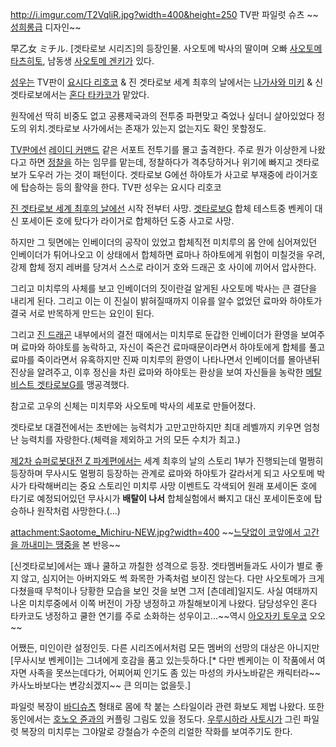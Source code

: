 http://i.imgur.com/T2VqliR.jpg?width=400&height=250
TV판 파일럿 슈츠 ~~[[성희롱]]급 디자인~~

早乙女 ミチル. [겟타로보 시리즈]의 등장인물. 사오토메 박사의 딸이며 오빠 [[사오토메 타츠히토]], 남동생 [[사오토메 겐키]]가 있다.

[[성우]]는 TV판이 [[요시다 리호코]] & 진 겟타로보 세계 최후의 날에서는 [[나가사와 미키]] & 신 겟타로보에서는 [[혼다 타카코]]가 맡았다.

원작에선 딱히 비중도 없고 공룡제국과의 전투중 파편맞고 죽었나 싶더니 살아있었다 정도의 위치.겟타로보 사가에서는 존재가 있는지 없는지도 확인 못할정도.

[[TV판]]에선 [[레이디 커맨드]] 같은 서포트 전투기를 몰고 출격한다. 주로 뭔가 이상한게 나왔다고 하면 [[정찰]]을 하는 임무를 맡는데, 정찰하다가 격추당하거나 위기에 빠지고 겟타로보가 도우러 가는 것이 패턴이다. 겟타로보 G에선 하야토가 사고로 부재중에 라이거호에 탑승하는 등의 활약을 한다. TV판 성우는 요시다 리호코

[[진 겟타로보 세계 최후의 날]]에선 시작 전부터 사망. [[겟타로보G]] 합체 테스트중 벤케이 대신 포세이돈 호에 탔다가 라이거로 합체하던 도중 사고로 사망.

하지만 그 뒷면에는 인베이더의 공작이 있었고 합체직전 미치루의 몸 안에 심어져있던 인베이더가 튀어나오고 이 상태에서 합체하면 료마나 하야토에게 위험이 미칠것을 우려, 강제 합체 정지 레버를 당겨서 스스로 라이거 호와 드래곤 호 사이에 끼어서 압사한다.

그리고 미치루의 사체를 보고 인베이더의 짓이란걸 알게된 사오토메 박사는 큰 결단을 내리게 된다. 그리고 이는 이 진실이 밝혀질때까지 이유를 알수 없었던 료마와 하야토가 결국 서로 반목하게 만드는 요인이 된다. 

그리고 [[진 드래곤]] 내부에서의 결전 때에서는 미치루로 둔갑한 인베이더가 환영을 보여주며 료마와 하야토를 농락하고, 자신이 죽은건 료마때문이라면서 하야토에게 합체를 풀고 료마를 죽이라면서 유혹하지만 진짜 미치루의 환영이 나타나면서 인베이더를 몰아낸뒤 진상을 알려주고, 이후 정신을 차린 료마와 하야토는 환상을 보여 자신들을 농락한 [[메탈비스트 겟타로보G]]를 맹공격했다.

참고로 고우의 신체는 미치루와 사오토메 박사의 세포로 만들어졌다.

겟타로보 대결전에서는 초반에는 능력치가 고만고만하지만 최대 레벨까지 키우면 엄청난 능력치를 자랑한다.(체력을 제외하고 거의 모든 수치가 최고.)

[[제2차 슈퍼로봇대전 Z 파계편]]에서는 세계 최후의 날의 스토리 1부가 진행되는데 멀쩡히 등장하며 무사시도 멀쩡히 등장하는 관계로 료마와 하야토가 갈라서게 되고 사오토메 박사가 타락해버리는 중요 스토리인 미치루 사망 이벤트도 각색되어 원래 포세이돈 호에 타기로 예정되어있던 무사시가 '''배탈이 나서''' 합체실험에서 빠지고 대신 포세이돈호에 탑승하나 원작처럼 사망한다.(...)

attachment:Saotome_Michiru-NEW.jpg?width=400
~~[[무사시보 벤케이|느닷없이 코앞에서 고간을 까내미는 땡중]]을 본 반응~~

[신겟타로보]에서는 꽤나 쿨하고 까칠한 성격으로 등장. 겟타멤버들과도 사이가 별로 좋지 않고, 심지어는 아버지와도 썩 화목한 가족처럼 보이진 않는다. 다만 사오토메가 크게 다쳤을때 무척이나 당황한 모습을 보인 것을 보면 그저 [츤데레]일지도. 사실 여태까지 나온 미치루중에서 이쪽 버전이 가장 냉정하고 까칠해보이게 나왔다. 담당성우인 혼다 타카코도 냉정하고 쿨한 연기를 주로 소화하는 성우이고...~~역시 [[아오자키 토우코]] 오오~~

어쨌든, 미인이란 설정인듯. 다른 시리즈에서처럼 모든 멤버의 선망의 대상은 아니지만 [무사시보 벤케이]는 그녀에게 호감을 품고 있는듯하다.[* 다만 벤케이는 이 작품에서 여자면 사족을 못쓰는데다가, 어찌어찌 인기도 좀 있는 마성의 카사노바같은 캐릭터라~~카사노바보다는 변강쇠겠지~~ 큰 의미는 없을듯.]

파일럿 복장이 [[바디슈츠]] 형태로 몸에 착 붙는 스타일이라 관련 화보도 제법 나왔다. 또한 동인에서는 [[호노오 쥰]]과의 커플링 그림도 있을 정도다. [[우루시하라 사토시]]가 그린 파일럿 복장의 미치루는 그야말로 강철슴가 수준의 리얼한 작화를 보여주기도 한다.
